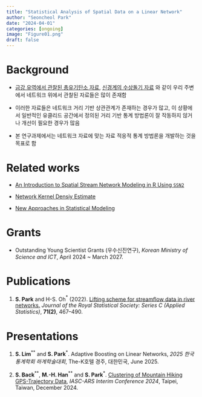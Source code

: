 ```yaml
---
title: "Statistical Analysis of Spatial Data on a Linear Network"
author: "Seoncheol Park"
date: "2024-04-01"
categories: [ongoing]
image: "Figure01.png"
draft: false
---
```


```{=html}
<!--
past, ongoing, forthcoming
-->
```
# Background

- [금강 유역에서 관찰된 총유기탄소 자료](https://academic.oup.com/jrsssc/article/71/2/467/7033928), [신경계의 수상돌기 자료](https://academic.oup.com/jrsssc/article/63/5/673/7073251) 와 같이 우리 주변에서 네트워크 위에서 관찰된 자료들은 많이 존재함

- 이러한 자료들은 네트워크 거리 기반 상관관계가 존재하는 경우가 많고, 이 상황에서 일반적인 유클리드 공간에서 정의된 거리 기반 통계 방법론이 잘 작동하지 않거나 개선이 필요한 경우가 많음

- 본 연구과제에서는 네트워크 자료에 맞는 자료 적응적 통계 방법론을 개발하는 것을 목표로 함

# Related works

- [An Introduction to Spatial Stream Network Modeling in R Using `SSN2`](https://cran.r-project.org/web/packages/SSN2/vignettes/introduction.html#References)

- [Network Kernel Densiy Estimate](https://cran.r-project.org/web/packages/spNetwork/vignettes/NKDE.html)

- [New Approaches in Statistical Modeling](https://edoc.ub.uni-muenchen.de/28868/2/Schneble_Marc.pdf#page76)

# Grants

- Outstanding Young Scientist Grants (우수신진연구), *Korean Ministry of Science and ICT*, April 2024 \~ March 2027.

# Publications

1. **S. Park** and H-S. Oh${}^\ast$ (2022). [Lifting scheme for streamflow data in river networks.](https://rss.onlinelibrary.wiley.com/doi/10.1111/rssc.12542) *Journal of the Royal Statistical Society: Series C (Applied Statistics)*, **71(2)**, 467--490.

# Presentations

1.  **S. Lim**${}^{\ast\ast}$ and **S. Park**${}^\ast$. Adaptive Boosting on Linear Networks, *2025 한국통계학회 하계학술대회*,  The-K호텔 경주, 대한민국, June 2025.

2. **S. Back**${}^{\ast\ast}$, **M.-H. Han**${}^{\ast\ast}$ and **S. Park**${}^\ast$. [Clustering of Mountain Hiking GPS-Trajectory Data](https://webpageprodvm.ntu.edu.tw/IASC-ARS_Interim_2024/cp.aspx?n=190889), *IASC-ARS Interim Conference 2024*, Taipei, Taiwan, December 2024.